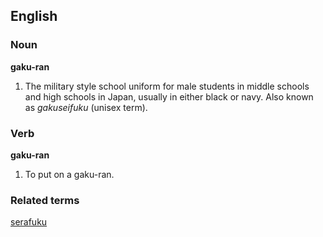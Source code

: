 ==English==

===Noun===
'''gaku-ran'''

#The military style school uniform for male students in middle schools and high schools in Japan, usually in either black or navy.  Also known as ''gakuseifuku'' (unisex term).

===Verb===
'''gaku-ran'''

#To put on a gaku-ran.

===Related terms===

[[serafuku]]